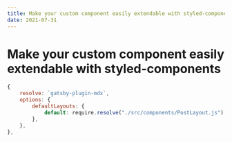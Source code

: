 ```yaml
---
title: Make your custom component easily extendable with styled-components
date: 2021-07-31
---
```


# Make your custom component easily extendable with styled-components

```javascript
{ 
	resolve: `gatsby-plugin-mdx`, 
	options: { 
		defaultLayouts: {
			default: require.resolve("./src/components/PostLayout.js"),
		},
	},
},
```